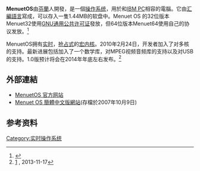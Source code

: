 {{noteTA
|G1=IT
}}
{{Infobox OS
| name                   = MenuetOS
| logo                   =
| screenshot             =
| caption                =
| developer              = Ville Mikael Turjanmaan
| source_model           = [[開放源碼|開放源碼]] (32位)<br /> [[封閉源碼|封閉源碼]] (64位)
| kernel_type            = [[整塊性核心|整塊]]
| supported_platforms    = [[IA-32|IA-32]], [[x86-64|x86-64]]
| ui                     = [[GUI|GUI]]
| family                 = [[RTOS|RTOS]]
| released               =
| latest_release_version = 32-bit:0.86{{release date|2015|02|20}}<br/>64-bit: 1.10.00
| latest_release_date    = {{release date|2015|09|22}}<ref name="menuetos_ofa"/>
| latest_test_version    =
| latest_test_date       =
| marketing_target       =
| programmed_in          = [[FASM|FASM]] [[組合語言|組合語言]]
| language               = [[英文|英文]], [[俄文|俄文]], [[簡體中文|簡體中文]], [[捷克語|捷克語]], [[塞爾維亞語|塞爾維亞語]]
| updatemodel            =
| package_manager        =
| working_state          = Beta
| license                = [[GPL|GPL]]（32位）<br>[[專有軟件|專有]] [https://web.archive.org/web/20070114203948/http://kamidake.other-space.com/]（64位）
| website                = [http://www.menuetos.net/ www.menuetos.net] 
}}

'''MenuetOS'''由[[芬蘭|芬蘭]]人{{lang|fi|Ville Mikael Turjanmaan}}開發，是一個[[操作系统|操作系统]]，用於和[[IBM_PC|IBM PC]]相容的電腦。它由[[汇編語言|汇編語言]]寫成，可以存入一隻1.44MB的软盘中。Menuet OS 的32位版本Menuet32使用[[GNU通用公共许可证|GNU通用公共许可证]]發放，但64位版本Menuet64使用自己的协议发放。<ref name="menuetos_ofa">{{Cite web |url=http://www.menuetos.net/ |title=Offical |accessdate=2009-08-27 |archive-date=2021-01-16 |archive-url=https://web.archive.org/web/20210116125248/http://www.menuetos.net/ |dead-url=no }}</ref>

MenuetOS拥有[[实时操作系统|实时]]，[[抢占式多任务处理|抢占式]]的[[宏内核|宏内核]]。2010年2月24日，开发者加入了对多核的支持。最新进展包括加入了一个数学库，对MPEG视频音频库的支持以及对USB的支持。1.0版预计将会在2014年年底左右发布。<ref>[http://www.solidot.org/story?sid=37240] {{Wayback|url=http://www.solidot.org/story?sid=37240 |date=20150924103620 }}, 2013-11-17</ref>

== 外部連結 ==
* [http://www.menuetos.net/ MenuetOS 官方网站] {{Wayback|url=http://www.menuetos.net/ |date=20210116125248 }}
* [https://web.archive.org/web/20071009112309/http://www.xemean.net/menuet/download.htm Menuet OS 簡體中文版網站](存檔於2007年10月9日)

== 参考资料 ==
<references/>

{{实时操作系统}}
{{操作系统小作品}}

[[Category:实时操作系统|Category:实时操作系统]]